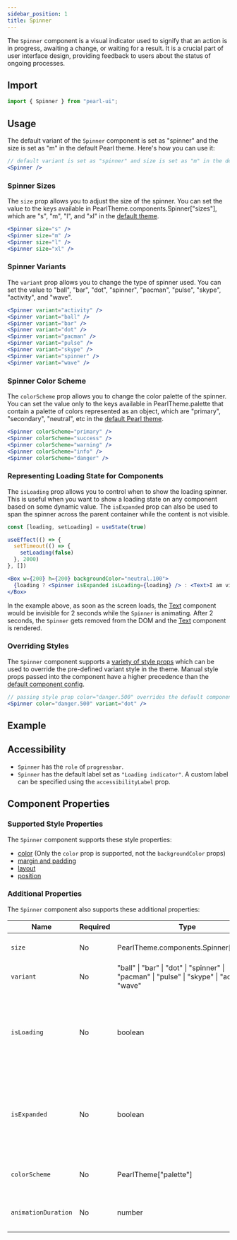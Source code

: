 ```yaml
---
sidebar_position: 1
title: Spinner
---
```


The `Spinner` component is a visual indicator used to signify that an action is in progress, awaiting a change, or waiting for a result. It is a crucial part of user interface design, providing feedback to users about the status of ongoing processes.

## Import

```jsx
import { Spinner } from "pearl-ui";
```

## Usage

The default variant of the `Spinner` component is set as "spinner" and the size is set as "m" in the default Pearl theme. Here's how you can use it:

```jsx
// default variant is set as "spinner" and size is set as "m" in the default Pearl theme
<Spinner />
```

### Spinner Sizes

The `size` prop allows you to adjust the size of the spinner. You can set the value to the keys available in <t>PearlTheme.components.Spinner["sizes"]</t>, which are <t>"s"</t>, <t>"m"</t>, <t>"l"</t>, and <t>"xl"</t> in the [default theme](#default-component-config).

```jsx
<Spinner size="s" />
<Spinner size="m" />
<Spinner size="l" />
<Spinner size="xl" />
```

### Spinner Variants

The `variant` prop allows you to change the type of spinner used. You can set the value to <t>"ball"</t>, <t>"bar"</t>, <t>"dot"</t>, <t>"spinner"</t>, <t>"pacman"</t>, <t>"pulse"</t>, <t>"skype"</t>, <t>"activity"</t>, and <t>"wave"</t>.

```jsx
<Spinner variant="activity" />
<Spinner variant="ball" />
<Spinner variant="bar" />
<Spinner variant="dot" />
<Spinner variant="pacman" />
<Spinner variant="pulse" />
<Spinner variant="skype" />
<Spinner variant="spinner" />
<Spinner variant="wave" />
```

### Spinner Color Scheme

The `colorScheme` prop allows you to change the color palette of the spinner. You can set the value only to the keys available in <t>PearlTheme.palette</t> that contain a palette of colors represented as an object, which are <t>"primary"</t>, <t>"secondary"</t>, <t>"neutral"</t>, etc in the [default Pearl theme](../../theming/default-theme#color-palette).

```jsx
<Spinner colorScheme="primary" />
<Spinner colorScheme="success" />
<Spinner colorScheme="warning" />
<Spinner colorScheme="info" />
<Spinner colorScheme="danger" />
```

### Representing Loading State for Components

The `isLoading` prop allows you to control when to show the loading spinner. This is useful when you want to show a loading state on any component based on some dynamic value. The `isExpanded` prop can also be used to span the spinner across the parent container while the content is not visible.

```jsx
const [loading, setLoading] = useState(true)

useEffect(() => {
  setTimeout(() => {
    setLoading(false)
  }, 2000)
}, [])

<Box w={200} h={200} backgroundColor="neutral.100">
  {loading ? <Spinner isExpanded isLoading={loading} /> : <Text>I am visible!</Text>}
</Box>
```

In the example above, as soon as the screen loads, the [Text](../typography/Text) component would be invisible for 2 seconds while the `Spinner` is animating. After 2 seconds, the `Spinner` gets removed from the DOM and the [Text](../typography/Text) component is rendered.

### Overriding Styles

The `Spinner` component supports a [variety of style props](#supported-style-props) which can be used to override the pre-defined variant style in the theme. Manual style props passed into the component have a higher precedence than the [default component config](#default-component-config).

```jsx
// passing style prop color="danger.500" overrides the default component config value of color="primary.500"
<Spinner color="danger.500" variant="dot" />
```

## Example


<Snack snackId="@agrawal-rohit/spinner-light" />

## Accessibility

- `Spinner` has the `role` of `progressbar`.
- `Spinner` has the default label set as `"Loading indicator"`. A custom label can be specified using the `accessibilityLabel` prop.

## Component Properties

### Supported Style Properties

The `Spinner` component supports these style properties:

- [color](../../core-features/style-props#color-and-background-color) (Only the `color` prop is supported, not the `backgroundColor` props)
- [margin and padding](../../core-features/style-props#margin-and-padding)
- [layout](../../core-features/style-props#layout)
- [position](../../core-features/style-props#position)

### Additional Properties

The `Spinner` component also supports these additional properties:

| Name                | Required | Type                                                                                                   | Default      | Description                                                                                       |
| ------------------- | -------- | ------------------------------------------------------------------------------------------------------ | ------------ | ------------------------------------------------------------------------------------------------- |
| `size`              | No       | <t>PearlTheme.components.Spinner["sizes"]</t>                                                          | `"m"`        | Defines the size of the spinner.                                                                  |
| `variant`           | No       | <t>"ball" \| "bar" \| "dot" \| "spinner" \| "pacman" \| "pulse" \| "skype" \| "activity" \| "wave"</t> | `"spinner"`  | Specifies the type of the spinner.                                                                |
| `isLoading`         | No       | <t>boolean</t>                                                                                         | `true`       | Indicates the loading status of the `Spinner`. If `false`, the `Spinner` is removed from the DOM. |
| `isExpanded`        | No       | <t>boolean</t>                                                                                         | `false`      | Determines if the Spinner spans the parent container and centers the spinner within.              |
| `colorScheme`       | No       | <t>PearlTheme["palette"]</t>                                                                           | `"primary""` | Sets the active color palette of the spinner.                                                     |
| `animationDuration` | No       | <t>number</t>                                                                                          | `1200`       | Sets the animation duration in milliseconds.                                                      |
